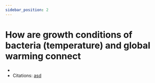 ```yaml
---
sidebar_position: 2
---
```

# How are growth conditions of bacteria (temperature) and global warming connect
- 
- Citations: [asd](https://www.britannica.com/science/bacteria/Evolution-of-bacteria)